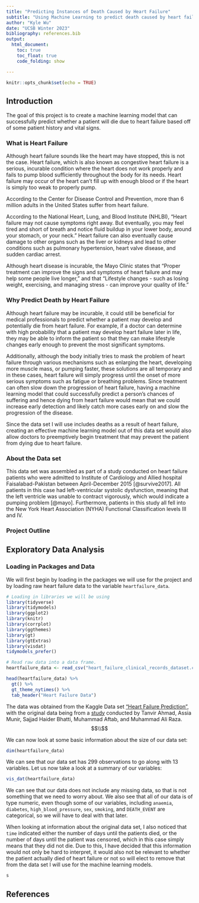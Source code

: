 ```yaml
---
title: "Predicting Instances of Death Caused by Heart Failure"
subtitle: "Using Machine Learning to predict death caused by heart failure using patient health data"
author: "Kyle Wu"
date: "UCSB Winter 2023"
bibliography: references.bib
output:
  html_document:
    toc: true
    toc_float: true
    code_folding: show

---
```


```r
knitr::opts_chunk$set(echo = TRUE)
```

## Introduction

The goal of this project is to create a machine learning model that can successfully predict whether a patient will die due to heart failure based off of some patient history and vital signs.

### What is Heart Failure

Although heart failure sounds like the heart may have stopped, this is not the case. Heart failure, which is also known as congestive heart failure is a serious, incurable condition where the heart does not work properly and fails to pump blood sufficiently throughout the body for its needs. Heart failure may occur of the heart can't fill up with enough blood or if the heart is simply too weak to properly pump.

According to the Center for Disease Control and Prevention, more than 6 million adults in the United States suffer from heart failure.

According to the National Heart, Lung, and Blood Institute (NHLBI), "Heart failure may not cause symptoms right away. But eventually, you may feel tired and short of breath and notice fluid buildup in your lower body, around your stomach, or your neck." Heart failure can also eventually cause damage to other organs such as the liver or kidneys and lead to other conditions such as pulmonary hypertension, heart valve disease, and sudden cardiac arrest.

Although heart disease is incurable, the Mayo Clinic states that "Proper treatment can improve the signs and symptoms of heart failure and may help some people live longer," and that "Lifestyle changes - such as losing weight, exercising, and managing stress - can improve your quality of life."

### Why Predict Death by Heart Failure

Although heart failure may be incurable, it could still be beneficial for medical professionals to predict whether a patient may develop and potentially die from heart failure. For example, if a doctor can determine with high probability that a patient may develop heart failure later in life, they may be able to inform the patient so that they can make lifestyle changes early enough to prevent the most significant symptoms. 

Additionally, although the body initially tries to mask the problem of heart failure through various mechanisms such as enlarging the heart, developing more muscle mass, or pumping faster, these solutions are all temporary and in these cases, heart failure will simply progress until the onset of more serious symptoms such as fatigue or breathing problems. Since treatment can often slow down the progression of heart failure, having a machine learning model that could successfully predict a person's chances of suffering and hence dying from heart failure would mean that we could increase early detection and likely catch more cases early on and slow the progression of the disease.


Since the data set I will use includes deaths as a result of heart failure, creating an effective machine learning model out of this data set would also allow doctors to preemptively begin treatment that may prevent the patient from dying due to heart failure.

### About the Data set
This data set was assembled as part of a study conducted on heart failure patients who were admitted to Institute of Cardiology and Allied hospital Faisalabad-Pakistan between April-December 2015 [@survive2017]. All patients in this case had left-ventricular systolic dysfunction, meaning that the left ventricle was unable to contract vigorously, which would indicate a pumping problem [@mayo]. Furthermore, patients in this study all fell into the New York Heart Association (NYHA) Functional Classification levels III and IV.


### Project Outline

## Exploratory Data Analysis

### Loading in Packages and Data

We will first begin by loading in the packages we will use for the project and by loading raw heart failure data to the variable `heartfailure_data`.
```r
# Loading in libraries we will be using 
library(tidyverse)
library(tidymodels)
library(ggplot2)
library(knitr)
library(corrplot)
library(ggthemes)
library(gt)
library(gtExtras)
library(visdat)
tidymodels_prefer()
```

```r
# Read raw data into a data frame. 
heartfailure_data <- read_csv("heart_failure_clinical_records_dataset.csv")

head(heartfailure_data) %>%
  gt() %>%
  gt_theme_nytimes() %>%
  tab_header("Heart Failure Data") 
```
The data was obtained from the Kaggle Data set ["Heart Failure Prediction"](https://www.kaggle.com/datasets/andrewmvd/heart-failure-clinical-data), with the original data being from a [study](https://journals.plos.org/plosone/article?id=10.1371/journal.pone.0181001) conducted by Tanvir Ahmad, Assia Munir, Sajjad Haider Bhatti, Muhammad Aftab, and Muhammad Ali Raza.
$$\\$$

We can now look at some basic information about the size of our data set:
```r
dim(heartfailure_data)
```

We can see that our data set has 299 observations to go along with 13 variables. Let us now take a look at a summary of our variables:
```r
vis_dat(heartfailure_data)
```
We can see that our data does not include any missing data, so that is not something that we need to worry about. We also see that all of our data is of type numeric, even though some of our variables, including `anaemia`, `diabetes`, `high_blood_pressure`, `sex`, `smoking`, and `DEATH_EVENT` are categorical, so we will have to deal with that later.

When looking at information about the original data set, I also noticed that `time` indicated either the number of days until the patients died, or the number of days until the patient was censored, which in this case simply means that they did not die. Due to this, I have decided that this information would not only be hard to interpret, it would also not be relevant to whether the patient actually died of heart failure or not so will elect to remove that from the data set I will use for the machine learning models.
```r
s
```







## References
